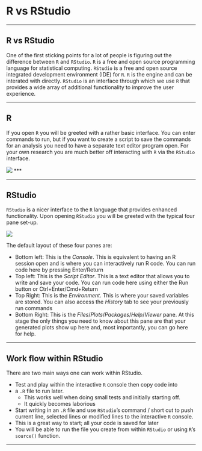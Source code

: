 # R vs RStudio

<hr class="double">

## R vs RStudio

One of the first sticking points for a lot of people is figuring out the difference between `R` and `RStudio`. `R` is a free and open source programming language for statistical computing. `RStudio` is a free and open source integrated development environment (IDE) for `R`. `R` is the engine and can be interated with directly. `RStudio` is an interface through which we use `R` that provides a wide array of additional functionality to improve the user experience.

<hr class="small">

## R

If you open `R` you will be greeted with a rather basic interface. You can enter commands to run, but if you want to create a script to save the commands for an analysis you need to have a separate text editor program open. For your own research you are much better off interacting with `R` via the `RStudio` interface.

![](images/R.png)
***

<hr class="small">

## RStudio

`RStudio` is a nicer interface to the `R` language that provides enhanced functionality. Upon opening `RStudio` you will be greeted with the typical four pane set-up.

![](images/RStudio.png)

The default layout of these four panes are:

+  Bottom left: This is the *Console*. This is equivalent to having an R session open and is where you can interactively run R code. You can run code here by pressing Enter/Return
+  Top left: This is the *Script Editor*. This is a text editor that allows you to write and save your code. You can run code here using either the Run button or Ctrl+Enter/Cmd+Return
+  Top Right: This is the *Environment*. This is where your saved variables are stored. You can also access the *History* tab to see your previously run commands
+  Bottom Right: This is the *Files*/*Plots*/*Packages*/*Help*/*Viewer* pane. At this stage the only things you need to know about this pane are that your generated plots show up here and, most importantly, you can go here for help.

<hr class="small">

## Work flow within RStudio

There are two main ways one can work within RStudio.

+  Test and play within the interactive `R` console then copy code into
  +  a `.R` file to run later. 
     +  This works well when doing small tests and initially starting off.
     +  It quickly becomes laborious
+  Start writing in an `.R` file and use `RStudio`'s command / short cut to push current line, selected lines or modified lines to the interactive `R` console. 
  +  This is a great way to start; all your code is saved for later
  +  You will be able to run the file you create from within `RStudio` or using `R`'s `source()` function.

<hr class="double">